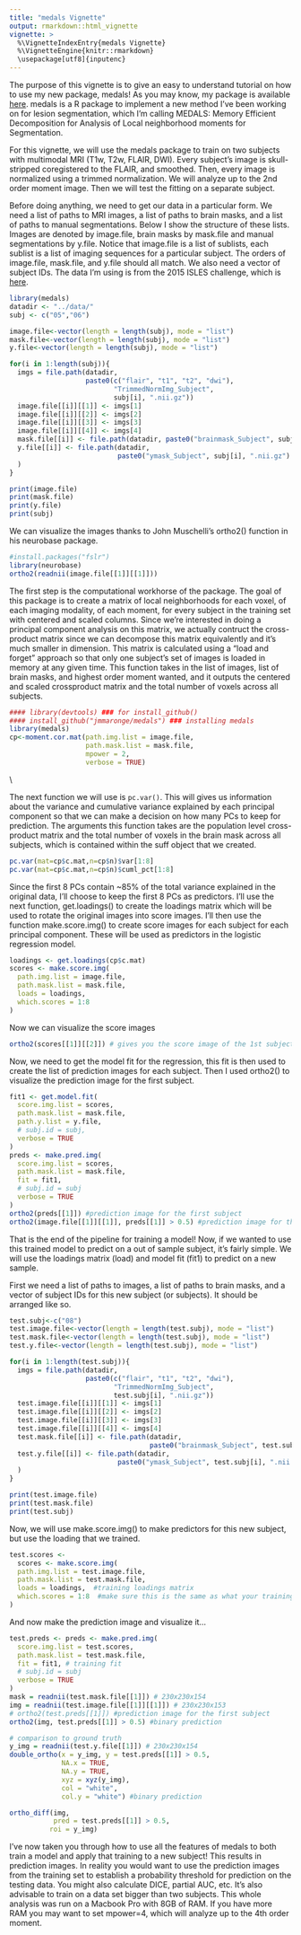 ```yaml
---
title: "medals Vignette"
output: rmarkdown::html_vignette
vignette: >
  %\VignetteIndexEntry{medals Vignette}
  %\VignetteEngine{knitr::rmarkdown}
  \usepackage[utf8]{inputenc}
---
```


The purpose of this vignette is to give an easy to understand tutorial on how to use my new package, medals! As you may know, my package is available [here](https://github.com/JMMaronge/medals). medals is a R package to implement a new method I've been working on for lesion segmentation, which I'm calling MEDALS: Memory Efficient Decomposition for Analysis of Local neighborhood moments for Segmentation.  

For this vignette, we will use the medals package to train on two subjects with multimodal MRI (T1w, T2w, FLAIR, DWI).  Every subject's image is skull-stripped coregistered to the FLAIR, and smoothed. Then, every image is normalized using a trimmed normalization. We will analyze up to the 2nd order moment image. Then we will test the fitting on a separate subject.

Before doing anything, we need to get our data in a particular form. We need a list of paths to MRI images, a list of paths to brain masks, and a list of paths to manual segmentations.  Below I show the structure of these lists. Images are denoted by image.file, brain masks by mask.file and manual segmentations by y.file. Notice that image.file is a list of sublists, each sublist is a list of imaging sequences for a particular subject. The orders of image.file, mask.file, and y.file should all match. We also need a vector of subject IDs.  The data I'm using is from the 2015 ISLES challenge, which is [here](http://www.isles-challenge.org/ISLES2015/).

```r
library(medals)
datadir <- "../data/"
subj <- c("05","06")

image.file<-vector(length = length(subj), mode = "list")
mask.file<-vector(length = length(subj), mode = "list")
y.file<-vector(length = length(subj), mode = "list")

for(i in 1:length(subj)){
  imgs = file.path(datadir,
                   paste0(c("flair", "t1", "t2", "dwi"),
                          "TrimmedNormImg_Subject",
                          subj[i], ".nii.gz"))
  image.file[[i]][[1]] <- imgs[1]
  image.file[[i]][[2]] <- imgs[2]
  image.file[[i]][[3]] <- imgs[3]
  image.file[[i]][[4]] <- imgs[4]
  mask.file[[i]] <- file.path(datadir, paste0("brainmask_Subject", subj[i], ".nii.gz"))
  y.file[[i]] <- file.path(datadir, 
                           paste0("ymask_Subject", subj[i], ".nii.gz")
  )
}
```

```r
print(image.file)
print(mask.file)
print(y.file)
print(subj)
```

We can visualize the images thanks to John Muschelli's ortho2() function in his neurobase package.

```r
#install.packages("fslr")
library(neurobase)
ortho2(readnii(image.file[[1]][[1]]))
```


The first step is the computational workhorse of the package. The goal of this package is to create a matrix of local neighborhoods for each voxel, of each imaging modality, of each moment, for every subject in the training set with centered and scaled columns. Since we're interested in doing a principal component analysis on this matrix, we actually contruct the cross-product matrix since we can decompose this matrix equivalently and it's much smaller in dimension. This matrix is calculated using a "load and forget" approach so that only one subject's set of images is loaded in memory at any given time. This function takes in the list of images, list of brain masks, and highest order moment wanted, and it outputs the centered and scaled crossproduct matrix and the total number of voxels across all subjects.

```r
#### library(devtools) ### for install_github()
#### install_github("jmmaronge/medals") ### installing medals
library(medals)
cp<-moment.cor.mat(path.img.list = image.file,
                   path.mask.list = mask.file,
                   mpower = 2,
                   verbose = TRUE)
```

\\

The next function we will use is `pc.var()`. This will gives us information about the variance and cumulative variance explained by each principal component so that we can make a decision on how many PCs to keep for prediction. The arguments this function takes are the population level cross-product matrix and the total number of voxels in the brain mask across all subjects, which is contained within the suff object that we created.

```r
pc.var(mat=cp$c.mat,n=cp$n)$var[1:8]
pc.var(mat=cp$c.mat,n=cp$n)$cuml_pct[1:8]
```

Since the first 8 PCs contain ~85% of the total variance explained in the original data, I'll choose to keep the first 8 PCs as predictors. I'll use the next function, get.loadings() to create the loadings matrix which will be used to rotate the original images into score images. I'll then use the function make.score.img() to create score images for each subject for each principal component. These will be used as predictors in the logistic regression model.

```r
loadings <- get.loadings(cp$c.mat)
scores <- make.score.img(
  path.img.list = image.file,
  path.mask.list = mask.file,
  loads = loadings,
  which.scores = 1:8
)
```

Now we can visualize the score images

```r
ortho2(scores[[1]][[2]]) # gives you the score image of the 1st subject, 2nd PC
```

Now, we need to get the model fit for the regression, this fit is then used to create the list of prediction images for each subject. Then I used ortho2() to visualize the prediction image for the first subject.

```r
fit1 <- get.model.fit(
  score.img.list = scores,
  path.mask.list = mask.file,
  path.y.list = y.file,
  # subj.id = subj,
  verbose = TRUE
)
preds <- make.pred.img(
  score.img.list = scores,
  path.mask.list = mask.file,
  fit = fit1,
  # subj.id = subj
  verbose = TRUE
)
ortho2(preds[[1]]) #prediction image for the first subject
ortho2(image.file[[1]][[1]], preds[[1]] > 0.5) #prediction image for the first subject
```

That is the end of the pipeline for training a model! Now, if we wanted to use this trained model to predict on a out of sample subject, it's fairly simple. We will use the loadings matrix (load) and model fit (fit1) to predict on a new sample.

First we need a list of paths to images, a list of paths to brain masks, and a vector of subject IDs for this new subject (or subjects). It should be arranged like so.

```r
test.subj<-c("08")
test.image.file<-vector(length = length(test.subj), mode = "list")
test.mask.file<-vector(length = length(test.subj), mode = "list")
test.y.file<-vector(length = length(test.subj), mode = "list")

for(i in 1:length(test.subj)){
  imgs = file.path(datadir,
                   paste0(c("flair", "t1", "t2", "dwi"),
                          "TrimmedNormImg_Subject",
                          test.subj[i], ".nii.gz"))
  test.image.file[[i]][[1]] <- imgs[1]
  test.image.file[[i]][[2]] <- imgs[2]
  test.image.file[[i]][[3]] <- imgs[3]
  test.image.file[[i]][[4]] <- imgs[4]
  test.mask.file[[i]] <- file.path(datadir, 
                                   paste0("brainmask_Subject", test.subj[i], ".nii.gz"))
  test.y.file[[i]] <- file.path(datadir, 
                           paste0("ymask_Subject", test.subj[i], ".nii.gz")
  )
}
```

```r
print(test.image.file)
print(test.mask.file)
print(test.subj)
```

Now, we will use make.score.img() to make predictors for this new subject, but use the loading that we trained.

```r
test.scores <-
  scores <- make.score.img(
  path.img.list = test.image.file,
  path.mask.list = test.mask.file,
  loads = loadings,  #training loadings matrix
  which.scores = 1:8  #make sure this is the same as what your training set used
)
```

And now make the prediction image and visualize it...

```r
test.preds <- preds <- make.pred.img(
  score.img.list = test.scores,
  path.mask.list = test.mask.file,
  fit = fit1, # training fit
  # subj.id = subj
  verbose = TRUE
)
mask = readnii(test.mask.file[[1]]) # 230x230x154
img = readnii(test.image.file[[1]][[1]]) # 230x230x153
# ortho2(test.preds[[1]]) #prediction image for the first subject
ortho2(img, test.preds[[1]] > 0.5) #binary prediction

# comparison to ground truth
y_img = readnii(test.y.file[[1]]) # 230x230x154
double_ortho(x = y_img, y = test.preds[[1]] > 0.5, 
             NA.x = TRUE, 
             NA.y = TRUE, 
             xyz = xyz(y_img),
             col = "white",
             col.y = "white") #binary prediction

ortho_diff(img, 
           pred = test.preds[[1]] > 0.5, 
          roi = y_img) 
```

I've now taken you through how to use all the features of medals to both train a model and apply that training to a new subject! This results in prediction images. In reality you would want to use the prediction images from the training set to establish a probability threshold for prediction on the testing data. You might also calculate DICE, partial AUC, etc. It's also advisable to train on a data set bigger than two subjects. This whole analysis was run on a Macbook Pro with 8GB of RAM. If you have more RAM you may want to set mpower=4, which will analyze up to the 4th order moment. 






